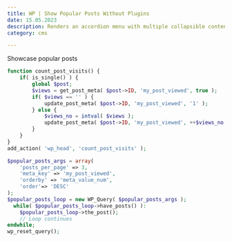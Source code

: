 ```yaml
---
title: WP | Show Popular Posts Without Plugins
date: 15.05.2023
description: Renders an accordion menu with multiple collapsible content elements.
category: cms

---
```


Showcase popular posts

```php
function count_post_visits() {
    if( is_single() ) {
        global $post;
        $views = get_post_meta( $post->ID, 'my_post_viewed', true );
        if( $views == '' ) {
            update_post_meta( $post->ID, 'my_post_viewed', '1' );   
        } else {
            $views_no = intval( $views );
            update_post_meta( $post->ID, 'my_post_viewed', ++$views_no );
        }
    }
}
add_action( 'wp_head', 'count_post_visits' );
```

```php
$popular_posts_args = array(
    'posts_per_page' => 3,
    'meta_key' => 'my_post_viewed',
    'orderby' => 'meta_value_num',
    'order'=> 'DESC'
);
$popular_posts_loop = new WP_Query( $popular_posts_args );
  while( $popular_posts_loop->have_posts() ):
    $popular_posts_loop->the_post();
    // Loop continues
endwhile;
wp_reset_query();
```